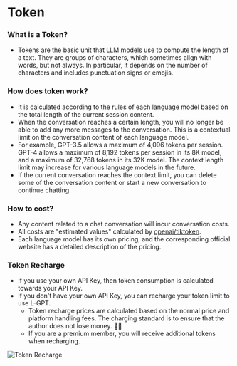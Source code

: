 # Token

### What is a Token?

- Tokens are the basic unit that LLM models use to compute the length of a text. They are groups of characters, which sometimes align with words, but not always. In particular, it depends on the number of characters and includes punctuation signs or emojis.

### How does token work?

- It is calculated according to the rules of each language model based on the total length of the current session content.
- When the conversation reaches a certain length, you will no longer be able to add any more messages to the conversation. This is a contextual limit on the conversation content of each language model.
- For example, GPT-3.5 allows a maximum of 4,096 tokens per session. GPT-4 allows a maximum of 8,192 tokens per session in its 8K model, and a maximum of 32,768 tokens in its 32K model. The context length limit may increase for various language models in the future.
- If the current conversation reaches the context limit, you can delete some of the conversation content or start a new conversation to continue chatting.

### How to cost?

- Any content related to a chat conversation will incur conversation costs.
- All costs are "estimated values" calculated by [openai/tiktoken](https://github.com/openai/tiktoken).
- Each language model has its own pricing, and the corresponding official website has a detailed description of the pricing.

### Token Recharge

- If you use your own API Key, then token consumption is calculated towards your API Key.
- If you don't have your own API Key, you can recharge your token limit to use L-GPT.
  - Token recharge prices are calculated based on the normal price and platform handling fees. The charging standard is to ensure that the author does not lose money. 🤣🤣
  - If you are a premium member, you will receive additional tokens when recharging.

![Token Recharge](/license/token-en.png)
